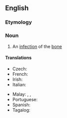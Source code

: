 ==English==
{{wikipedia}}

===Etymology===
{{prefix|en|osteo|myelitis}}

===Noun===
{{en-noun|-|osteomyelitides|osteomyelites|es}}

# {{lb|en|pathology}} An [[infection]] of the [[bone]]

====Translations====
{{trans-top|pathology: an infection of the bone}}
* Czech: {{t|cs|osteomyelitida|f}}
* French: {{t+|fr|ostéomyélite|f}}
* Irish: {{t|ga|oistéimiailíteas|m}}
* Italian: {{t+|it|osteomielite|f}}
{{trans-mid}}
* Malay: {{t|ms|radang sumsum tulang}}, {{t|ms|mielitis tulang}}, {{t|ms|osteomielitis}}
* Portuguese: {{t|pt|osteomielite|f}}
* Spanish: {{t|es|osteomielitis|f}}
* Tagalog: {{t|tl|maganlamad-buto}}
{{trans-bottom}}